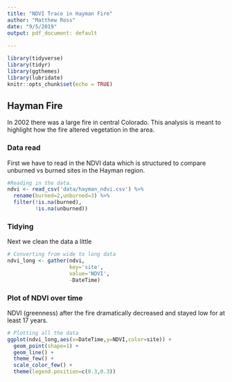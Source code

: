 ```yaml
---
title: "NDVI Trace in Hayman Fire"
author: "Matthew Ross"
date: "9/5/2019"
output: pdf_document: default
  
---
```


```r
library(tidyverse)
library(tidyr)
library(ggthemes)
library(lubridate)
knitr::opts_chunk$set(echo = TRUE)
```

## Hayman Fire

In 2002 there was a large fire in central Colorado. This analysis is meant
to highlight how the fire altered vegetation in the area.


### Data read

First we have to read in the NDVI data which is structured to compare
unburned vs burned sites in the Hayman region. 

```r
#Reading in the data. 
ndvi <- read_csv('data/hayman_ndvi.csv') %>%
  rename(burned=2,unburned=3) %>%
  filter(!is.na(burned),
         !is.na(unburned))


```

### Tidying 

Next we clean the data a little
```r
# Converting from wide to long data
ndvi_long <- gather(ndvi,
                    key='site',
                    value='NDVI',
                    -DateTime)

```

### Plot of NDVI over time

NDVI (greenness) after the fire dramatically decreased and stayed low for at least
17 years. 
```r

# Plotting all the data
ggplot(ndvi_long,aes(x=DateTime,y=NDVI,color=site)) +
  geom_point(shape=1) +
  geom_line() +
  theme_few() + 
  scale_color_few() +
  theme(legend.position=c(0.3,0.3))


```

